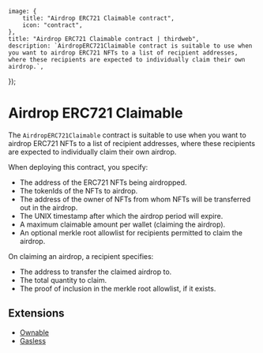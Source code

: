 
	image: {
		title: "Airdrop ERC721 Claimable contract",
		icon: "contract",
	},
	title: "Airdrop ERC721 Claimable contract | thirdweb",
	description: `AirdropERC721Claimable contract is suitable to use when you want to airdrop ERC721 NFTs to a list of recipient addresses, where these recipients are expected to individually claim their own airdrop.`,
});

# Airdrop ERC721 Claimable

The `AirdropERC721Claimable` contract is suitable to use when you want to airdrop ERC721 NFTs to a list of recipient addresses, where these recipients are expected to individually claim their own airdrop.

When deploying this contract, you specify:

- The address of the ERC721 NFTs being airdropped.
- The tokenIds of the NFTs to airdrop.
- The address of the owner of NFTs from whom NFTs will be transferred out in the airdrop.
- The UNIX timestamp after which the airdrop period will expire.
- A maximum claimable amount per wallet (claiming the airdrop).
- An optional merkle root allowlist for recipients permitted to claim the airdrop.

On claiming an airdrop, a recipient specifies:

- The address to transfer the claimed airdrop to.
- The total quantity to claim.
- The proof of inclusion in the merkle root allowlist, if it exists.

## Extensions

- [Ownable](/contracts/build/extensions/general/Ownable)
- [Gasless](/contracts/build/extensions)
